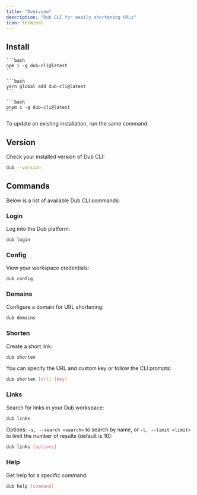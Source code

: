 ```yaml
---
title: "Overview"
description: "Dub CLI for easily shortening URLs"
icon: terminal
---
```


## Install

<Tabs>
  <Tab title="npm">

    ```bash
    npm i -g dub-cli@latest
    ```

  </Tab>
  <Tab title="yarn">
  
    ```bash
    yarn global add dub-cli@latest
    ```
  
  </Tab>
  <Tab title="pnpm">
  
    ```bash 
    pnpm i -g dub-cli@latest
    ```
  
  </Tab>
</Tabs>

<Info>To update an existing installation, run the same command.</Info>

## Version

Check your installed version of Dub CLI:

```bash
dub --version
```

## Commands

Below is a list of available Dub CLI commands:

### Login

Log into the Dub platform:

```bash
dub login
```

### Config

View your workspace credentials:

```bash
dub config
```

### Domains

Configure a domain for URL shortening:

```bash
dub domains
```

### Shorten

Create a short link:

```bash
dub shorten
```

You can specify the URL and custom key or follow the CLI prompts:

```bash
dub shorten [url] [key]
```

### Links

Search for links in your Dub workspace:

```bash
dub links
```

Options: `-s, --search <search>` to search by name, or `-l, --limit <limit>` to limit the number of results (default is 10):

```bash
dub links [options]
```

### Help

Get help for a specific command:

```bash
dub help [command]
```
